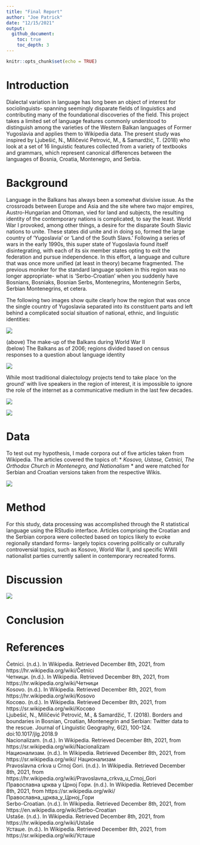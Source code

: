 ```yaml
---
title: "Final Report"  
author: "Joe Patrick" 
date: "12/15/2021"  
output:
  github_document:
    toc: true
    toc_depth: 3
---
```


```r
knitr::opts_chunk$set(echo = TRUE)
```

# Introduction

Dialectal variation in language has long been an object of interest for sociolinguists- spanning seemingly disparate fields of linguistics and contributing many of the foundational discoveries of the field. This project takes a limited set of language features commonly understood to distinguish among the varieties of the Western Balkan languages of Former Yugoslavia and applies them to Wikipedia data. The present study was inspired by Ljubešić, N., Miličević Petrović, M., & Samardžić, T. (2018) who look at a set of 16 linguistic features collected from a variety of textbooks and grammars, which represent canonical differences between the languages of Bosnia, Croatia, Montenegro, and Serbia. 



# Background

Language in the Balkans has always been a somewhat divisive issue. As the crossroads between Europe and Asia and the site where two major empires, Austro-Hungarian and Ottoman, vied for land and subjects, the resulting identity of the contemporary nations is complicated, to say the least. World War I provoked, among other things, a desire for the disparate South Slavic nations to unite. These states did unite and in doing so, formed the large country of 'Yugoslavia' or 'Land of the South Slavs.' Following a series of wars in the early 1990s, this super state of Yugoslavia found itself disintegrating, with each of its six member states opting to exit the federation and pursue independence. In this effort, a language and culture that was once more unified (at least in theory) became fragmented. The previous moniker for the standard language spoken in this region was no longer appropriate- what is 'Serbo-Croatian' when you suddenly have Bosnians, Bosniaks, Bosnian Serbs, Montenegrins, Montenegrin Serbs, Serbian Montenegrins, et cetera. 

The following two images show quite clearly how the region that was once the single country of Yugoslavia separated into its constituent parts and left behind a complicated social situation of national, ethnic, and linguistic identities:

<img src="https://www.nam.ac.uk/sites/default/files/2019-06/nam_maps_m20-01.jpg">

(above) The make-up of the Balkans during World War II  
(below) The Balkans as of 2006; regions divided based on census responses to a question about language identity 

<img src="https://upload.wikimedia.org/wikipedia/commons/1/18/Serbo_croatian_languages2006_02.png">

While most traditional dialectology projects tend to take place 'on the ground' with live speakers in the region of interest, it is impossible to ignore the role of the internet as a communicative medium in the last few decades. 


<img src="/Users/Joe1/Desktop/wiki_langs.png">


<img src="https://static.cambridge.org/binary/version/id/urn:cambridge.org:id:binary:20190419161038740-0849:S2049754718000094:S2049754718000094_tab2.gif?pub-status=live">

# Data

To test out my hypothesis, I made corpora out of five articles taken from Wikipedia. The articles covered the topics of: * *Kosovo, Ustase, Cetnici, The Orthodox Church in Montenegro, and Nationalism* * and were matched for Serbian and Croatian versions taken from the respective Wikis. 

<img src="/Users/Joe1/Desktop/ds_ppttable.png">

# Method

For this study, data processing was accomplished through the R statistical language using the RStudio interface. Articles comprising the Croatian and the Serbian corpora were collected based on topics likely to evoke regionally standard forms- largely topics covering politically or culturally controversial topics, such as Kosovo, World War II, and specific WWII nationalist parties currently salient in contemporary recreated forms.

# Discussion

<img src="/Users/Joe1/Desktop/databcs.png">

# Conclusion

# References

Četnici. (n.d.). In Wikipedia. Retrieved December 8th, 2021, from https://hr.wikipedia.org/wiki/Četnici  
Четници. (n.d.). In Wikipedia. Retrieved December 8th, 2021, from https://hr.wikipedia.org/wiki/Четници  
Kosovo. (n.d.). In Wikipedia. Retrieved December 8th, 2021, from https://hr.wikipedia.org/wiki/Kosovo  
Косово. (n.d.). In Wikipedia. Retrieved December 8th, 2021, from https://sr.wikipedia.org/wiki/Косово  
Ljubešić, N., Miličević Petrović, M., & Samardžić, T. (2018). Borders and boundaries in Bosnian, Croatian, Montenegrin and Serbian: Twitter data to the rescue. Journal of Linguistic Geography, 6(2), 100-124. doi:10.1017/jlg.2018.9  
Nacionalizam. (n.d.). In Wikipedia. Retrieved December 8th, 2021, from https://sr.wikipedia.org/wiki/Nacionalizam   
Национализам. (n.d.). In Wikipedia. Retrieved December 8th, 2021, from https://sr.wikipedia.org/wiki/ Национализам   
Pravoslavna crkva u Crnoj Gori. (n.d.). In Wikipedia. Retrieved December 8th, 2021, from https://hr.wikipedia.org/wiki/Pravoslavna_crkva_u_Crnoj_Gori  
Православна црква у Црној Гори. (n.d.). In Wikipedia. Retrieved December 8th, 2021, from https://sr.wikipedia.org/wiki/Православна_црква_у_Црној_Гори   
Serbo-Croatian. (n.d.). In Wikipedia. Retrieved December 8th, 2021, from https://en.wikipedia.org/wiki/Serbo-Croatian  
Ustaše. (n.d.). In Wikipedia. Retrieved December 8th, 2021, from https://hr.wikipedia.org/wiki/Ustaše  
Усташе. (n.d.). In Wikipedia. Retrieved December 8th, 2021, from https://sr.wikipedia.org/wiki/Усташе  

